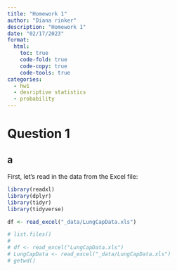 ```yaml
---
title: "Homework 1"
author: "Diana rinker"
description: "Homework 1"
date: "02/17/2023"
format:
  html:
    toc: true
    code-fold: true
    code-copy: true
    code-tools: true
categories:
  - hw1
  - desriptive statistics 
  - probability
---
```


# Question 1

## a

First, let's read in the data from the Excel file:

```r
library(readxl)
library(dplyr)
library(tidyr)
library(tidyverse)

df <- read_excel("_data/LungCapData.xls")

# list.files()
# 
# df <- read_excel("LungCapData.xls")
# LungCapData <- read_excel("_data/LungCapData.xls")
# getwd()


```

